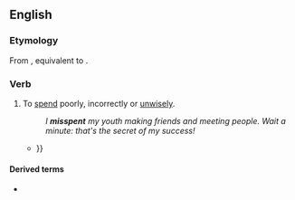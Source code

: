 ==English==

===Etymology===
From {{inh|en|enm|misspenden}}, equivalent to {{prefix|en|mis|spend}}.

===Verb===
{{en-verb|misspends|misspending|misspent}}

# To [[spend]] poorly, incorrectly or [[unwisely]].
#: ''I '''misspent''' my youth making friends and meeting people. Wait a minute: that's the secret of my success!''
#* {{quote-book|en|year=1749|author=Henry Fielding|title=The History of Tom Jones, a Foundling|passage=Matters of a much more extraordinary kind are to be the subject of this history, or I should grossly '''mis-spend''' my time in writing so voluminous a work {{...}}}}

====Derived terms====
* {{l|en|misspending}}